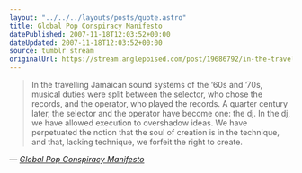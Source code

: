 ```yaml
---
layout: "../../../layouts/posts/quote.astro"
title: Global Pop Conspiracy Manifesto
datePublished: 2007-11-18T12:03:52+00:00
dateUpdated: 2007-11-18T12:03:52+00:00
source: tumblr stream
originalUrl: https://stream.anglepoised.com/post/19686792/in-the-travelling-jamaican-sound-systems-of-the
---
```


> In the travelling Jamaican sound systems of the &lsquo;60s and &#8217;70s, musical duties were split between the selector, who chose the records, and the operator, who played the records. A quarter century later, the selector and the operator have become one: the dj. In the dj, we have allowed execution to overshadow ideas. We have perpetuated the notion that the soul of creation is in the technique, and that, lacking technique, we forfeit the right to create.

— <cite>[_Global Pop Conspiracy Manifesto_](http://www.globalpopconspiracy.com/manifesto/)</cite>
